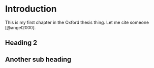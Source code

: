 # Introduction

\minitoc

This is my first chapter in the Oxford thesis thing. Let me cite someone [@angel2000].

## Heading 2

## Another sub heading




\begin{savequote}[8cm]
\textlatin{Neque porro quisquam est qui dolorem ipsum quia dolor sit amet, consectetur, adipisci velit...}

There is no one who loves pain itself, who seeks after it and wants to have it, simply because it is pain...
  \qauthor{--- Cicero's \textit{de Finibus Bonorum et Malorum}}
\end{savequote}
